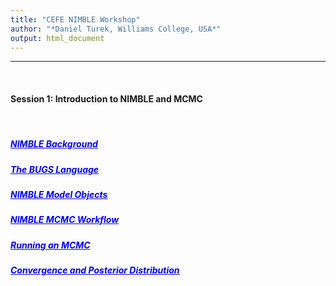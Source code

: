 ```yaml
---
title: "CEFE NIMBLE Workshop"
author: "*Daniel Turek, Williams College, USA*"
output: html_document
---
```


---


\   

#### Session 1: Introduction to NIMBLE and MCMC

\   

##### <a href="https://danielturek.github.io/nimble-cefe-2019/nimble_background" target="_blank" style="color: blue">NIMBLE Background</a>

##### <a href="https://danielturek.github.io/nimble-cefe-2019/bugs_language" target="_blank" style="color: blue">The BUGS Language</a>

##### <a href="https://danielturek.github.io/nimble-cefe-2019/nimble_models" target="_blank" style="color: blue">NIMBLE Model Objects</a>

##### <a href="https://danielturek.github.io/nimble-cefe-2019/mcmc_workflow" target="_blank" style="color: blue">NIMBLE MCMC Workflow</a>

##### <a href="https://danielturek.github.io/nimble-cefe-2019/running_mcmc" target="_blank" style="color: blue">Running an MCMC</a>

##### <a href="https://danielturek.github.io/nimble-cefe-2019/convergence_posterior" target="_blank" style="color: blue">Convergence and Posterior Distribution</a>


\  

\  

\  

\  

\  

\  

\  

\  

\  








